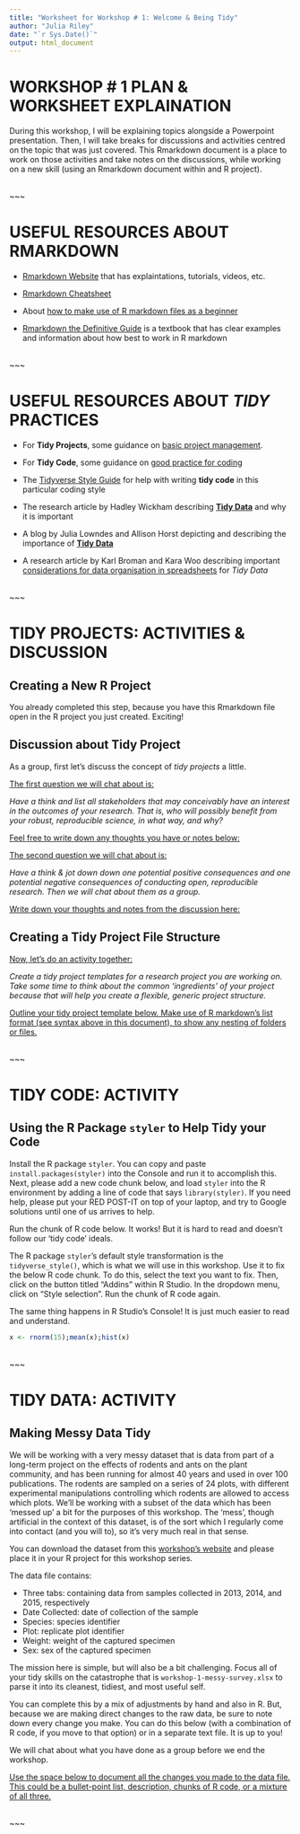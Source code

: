 ```yaml
---
title: "Worksheet for Workshop # 1: Welcome & Being Tidy"
author: "Julia Riley"
date: "`r Sys.Date()`"
output: html_document
---
```


# WORKSHOP # 1 PLAN & WORKSHEET EXPLAINATION

During this workshop, I will be explaining topics alongside a Powerpoint presentation. Then, I will take breaks for discussions and activities centred on the topic that was just covered. This Rmarkdown document is a place to work on those activities and take notes on the discussions, while working on a new skill (using an Rmarkdown document within and R project).


<br/>
~~~
<br/>


# USEFUL RESOURCES ABOUT RMARKDOWN

* [Rmarkdown Website](https://rmarkdown.rstudio.com/lesson-1.html) that has explaintations, tutorials, videos, etc.

* [Rmarkdown Cheatsheet](https://rstudio.github.io/cheatsheets/rmarkdown.pdf)

* About [how to make use of R markdown files as a beginner](https://environmentalcomputing.net/getting-started-with-r/rstudio-notebooks/)

* [Rmarkdown the Definitive Guide](https://bookdown.org/yihui/rmarkdown/) is a textbook that has clear examples and information about how best to work in R markdown


<br/>
~~~
<br/>


# USEFUL RESOURCES ABOUT *TIDY* PRACTICES

* For **Tidy Projects**, some guidance on [basic project management](https://environmentalcomputing.net/getting-started-with-r/project-management/).

* For **Tidy Code**, some guidance on [good practice for coding](https://environmentalcomputing.net/coding-skills/good-practice/)

* The [Tidyverse Style Guide](https://style.tidyverse.org/) for help with writing **tidy code** in this particular coding style

* The research article by Hadley Wickham describing **[Tidy Data](https://vita.had.co.nz/papers/tidy-data.pdf)** and why it is important

* A blog by Julia Lowndes and Allison Horst depicting and describing the importance of **[Tidy Data](https://openscapes.org/blog/2020-10-12-tidy-data/)**

* A research article by Karl Broman and Kara Woo describing important [considerations for data organisation in spreadsheets](https://www.tandfonline.com/doi/full/10.1080/00031305.2017.1375989) for *Tidy Data*


<br/>
~~~
<br/>


# TIDY PROJECTS: ACTIVITIES & DISCUSSION 

## Creating a New R Project

You already completed this step, because you have this Rmarkdown file open in the R project you just created. Exciting!


## Discussion about Tidy Project

As a group, first let's discuss the concept of *tidy projects* a little. 

[The first question we will chat about is:]{.underline}

*Have a think and list all stakeholders that may conceivably have an interest in the outcomes of your research. That is, who will possibly benefit from your robust, reproducible science, in what way, and why?*

[Feel free to write down any thoughts you have or notes below:]{.underline}





[The second question we will chat about is:]{.underline}

*Have a think & jot down down one potential positive consequences and one potential negative consequences of conducting open, reproducible research. Then we will chat about them as a group.*

[Write down your thoughts and notes from the discussion here:]{.underline}






## Creating a Tidy Project File Structure

[Now, let's do an activity together:]{.underline}

*Create a tidy project templates for a research project you are working on. Take some time to think about the common ‘ingredients’ of your project because that will help you create a flexible, generic project structure.*

[Outline your tidy project template below. Make use of R markdown's list format (see syntax above in this document), to show any nesting of folders or files.]{.underline}







<br/>
~~~
<br/>

# TIDY CODE: ACTIVITY

## Using the R Package `styler` to Help Tidy your Code

Install the R package `styler`. You can copy and paste `install.packages(styler)` into the Console and run it to accomplish this. Next, please add a new code chunk below, and load `styler` into the R environment by adding a line of code that says `library(styler)`. If you need help, please put your RED POST-IT on top of your laptop, and try to Google solutions until one of us arrives to help.

Run the chunk of R code below. It works! But it is hard to read and doesn't follow our 'tidy code' ideals.

The R package `styler`'s default style transformation is the `tidyverse_style()`, which is what we will use in this workshop. Use it to fix the below R code chunk. To do this, select the text you want to fix. Then, click on the button titled "Addins" within R Studio. In the dropdown menu, click on "Style selection". Run the chunk of R code again. 

The same thing happens in R Studio's Console! It is just much easier to read and understand.

```R
x <- rnorm(15);mean(x);hist(x)
```


<br/>
~~~
<br/>


# TIDY DATA: ACTIVITY

## Making Messy Data Tidy

We will be working with a very messy dataset that is data from part of a long-term project on the effects of rodents and ants on the plant community, and has been running for almost 40 years and used in over 100 publications. The rodents are sampled on a series of 24 plots, with different experimental manipulations controlling which rodents are allowed to access which plots. We’ll be working with a subset of the data which has been ‘messed up’ a bit for the purposes of this workshop. The ‘mess’, though artificial in the context of this dataset, is of the sort which I regularly come into contact (and you will to), so it’s very much real in that sense. 

You can download the dataset from this [workshop's website](https://open-science-skills-in-r.netlify.app/welcome-and-introducing-a-tidy-workflow) and please place it in your R project for this workshop series.

The data file contains:

* Three tabs: containing data from samples collected in 2013, 2014, and 2015, respectively 
* Date Collected: date of collection of the sample
* Species: species identifier
* Plot: replicate plot identifier
* Weight: weight of the captured specimen 
* Sex: sex of the captured specimen

The mission here is simple, but will also be a bit challenging. Focus all of your tidy skills on the catastrophe that is `workshop-1-messy-survey.xlsx` to parse it into its cleanest, tidiest, and most useful self. 

You can complete this by a mix of adjustments by hand and also in R. But, because we are making direct changes to the raw data, be sure to note down every change you make. You can do this below (with a combination of R code, if you move to that option) or in a separate text file. It is up to you!

We will chat about what you have done as a group before we end the workshop.

[Use the space below to document all the changes you made to the data file. This could be a bullet-point list, description, chunks of R code, or a mixture of all three.]{.underline}










<br/>
~~~
<br/>